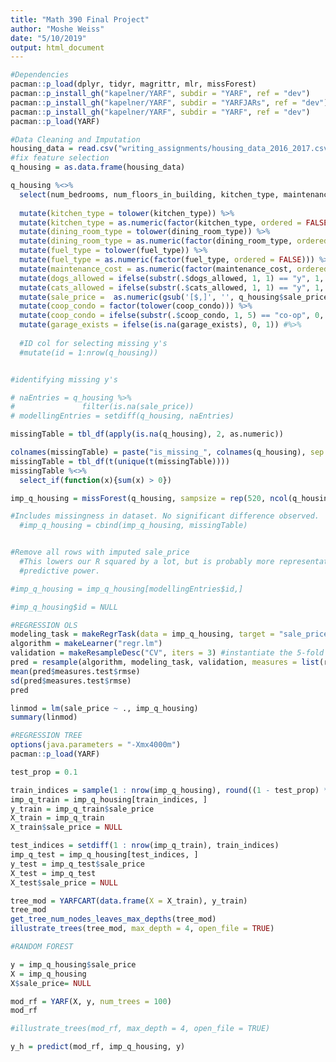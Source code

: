 ---
title: "Math 390 Final Project"
author: "Moshe Weiss"
date: "5/10/2019"
output: html_document
---



```{r}
#Dependencies
pacman::p_load(dplyr, tidyr, magrittr, mlr, missForest)
pacman::p_install_gh("kapelner/YARF", subdir = "YARF", ref = "dev")
pacman::p_install_gh("kapelner/YARF", subdir = "YARFJARs", ref = "dev")
pacman::p_install_gh("kapelner/YARF", subdir = "YARF", ref = "dev")
pacman::p_load(YARF)
```

```{r}
#Data Cleaning and Imputation
housing_data = read.csv("writing_assignments/housing_data_2016_2017.csv", stringsAsFactors = FALSE)
#fix feature selection
q_housing = as.data.frame(housing_data)

q_housing %<>%
  select(num_bedrooms, num_floors_in_building, kitchen_type, maintenance_cost, num_full_bathrooms, num_total_rooms, sq_footage, walk_score, dining_room_type, fuel_type, cats_allowed, dogs_allowed, coop_condo, approx_year_built, garage_exists, sale_price) %>%
  
  mutate(kitchen_type = tolower(kitchen_type)) %>%
  mutate(kitchen_type = as.numeric(factor(kitchen_type, ordered = FALSE))) %>%
  mutate(dining_room_type = tolower(dining_room_type)) %>%
  mutate(dining_room_type = as.numeric(factor(dining_room_type, ordered = FALSE))) %>%
  mutate(fuel_type = tolower(fuel_type)) %>%
  mutate(fuel_type = as.numeric(factor(fuel_type, ordered = FALSE))) %>%
  mutate(maintenance_cost = as.numeric(factor(maintenance_cost, ordered = FALSE))) %>%
  mutate(dogs_allowed = ifelse(substr(.$dogs_allowed, 1, 1) == "y", 1, 0)) %>%
  mutate(cats_allowed = ifelse(substr(.$cats_allowed, 1, 1) == "y", 1, 0)) %>%
  mutate(sale_price =  as.numeric(gsub('[$,]', '', q_housing$sale_price))) %>%
  mutate(coop_condo = factor(tolower(coop_condo))) %>%
  mutate(coop_condo = ifelse(substr(.$coop_condo, 1, 5) == "co-op", 0, 1)) %>%
  mutate(garage_exists = ifelse(is.na(garage_exists), 0, 1)) #%>%
  
  #ID col for selecting missing y's
  #mutate(id = 1:nrow(q_housing))


#identifying missing y's

# naEntries = q_housing %>%
#               filter(is.na(sale_price))
# modellingEntries = setdiff(q_housing, naEntries)

missingTable = tbl_df(apply(is.na(q_housing), 2, as.numeric))

colnames(missingTable) = paste("is_missing_", colnames(q_housing), sep = "")
missingTable = tbl_df(t(unique(t(missingTable))))
missingTable %<>% 
  select_if(function(x){sum(x) > 0})

imp_q_housing = missForest(q_housing, sampsize = rep(520, ncol(q_housing)))$ximp

#Includes missingness in dataset. No significant difference observed.
  #imp_q_housing = cbind(imp_q_housing, missingTable)


#Remove all rows with imputed sale_price
  #This lowers our R squared by a lot, but is probably more representative of our
  #predictive power.

#imp_q_housing = imp_q_housing[modellingEntries$id,]

#imp_q_housing$id = NULL
```

```{r}
#REGRESSION OLS
modeling_task = makeRegrTask(data = imp_q_housing, target = "sale_price") 
algorithm = makeLearner("regr.lm")
validation = makeResampleDesc("CV", iters = 3) #instantiate the 5-fold CV
pred = resample(algorithm, modeling_task, validation, measures = list(rmse))
mean(pred$measures.test$rmse)
sd(pred$measures.test$rmse)
pred

linmod = lm(sale_price ~ ., imp_q_housing)
summary(linmod)
```

```{r}
#REGRESSION TREE
options(java.parameters = "-Xmx4000m")
pacman::p_load(YARF)

test_prop = 0.1

train_indices = sample(1 : nrow(imp_q_housing), round((1 - test_prop) * nrow(imp_q_housing)))
imp_q_train = imp_q_housing[train_indices, ]
y_train = imp_q_train$sale_price
X_train = imp_q_train
X_train$sale_price = NULL

test_indices = setdiff(1 : nrow(imp_q_train), train_indices)
imp_q_test = imp_q_housing[test_indices, ]
y_test = imp_q_test$sale_price
X_test = imp_q_test
X_test$sale_price = NULL

tree_mod = YARFCART(data.frame(X = X_train), y_train)
tree_mod
get_tree_num_nodes_leaves_max_depths(tree_mod)
illustrate_trees(tree_mod, max_depth = 4, open_file = TRUE)
```

```{r}
#RANDOM FOREST

y = imp_q_housing$sale_price
X = imp_q_housing
X$sale_price= NULL

mod_rf = YARF(X, y, num_trees = 100)
mod_rf

#illustrate_trees(mod_rf, max_depth = 4, open_file = TRUE)

y_h = predict(mod_rf, imp_q_housing, y)
```

